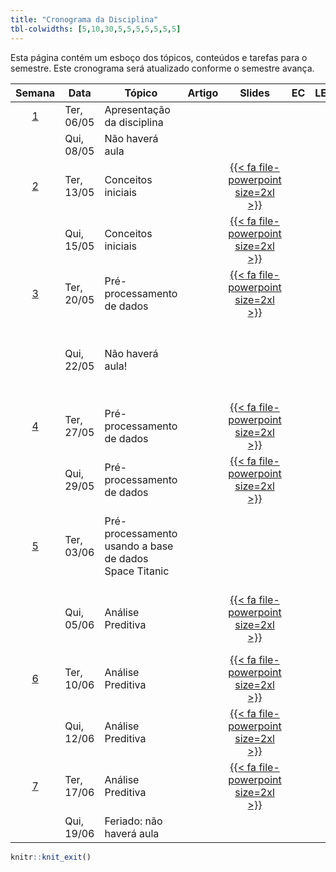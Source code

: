 ```yaml
---
title: "Cronograma da Disciplina"
tbl-colwidths: [5,10,30,5,5,5,5,5,5,5]
---
```


Esta página contém um esboço dos tópicos, conteúdos e tarefas para o semestre. Este cronograma será atualizado conforme o semestre avança.

<!-- https://fontawesome.com/search?o=r&m=free -->
<!-- https://jpswalsh.github.io/academicons/ -->


<!-- [{{< fa file-pdf size=2xl >}}](/weeks/week-1.html#prepare){aria-label="Week 1 summary"}  |  [️](/slides/lec-1.html "Lecture slides"){aria-label="Lecture 1 slides"}  |       [{{< fa laptop-file size=2xl >}}](/ae/ae-0-movies.html "Application exercise"){aria-label="Application Exercise 0 instructions"} -->

<!-- {{< fa brands r-project size=2xl >}}  -  scripts -->
<!-- {{< fa file-powerpoint size=2xl >}}   -  slides -->
<!-- {{< fa laptop-file size=2xl >}}  -  estudo de caso -->
<!-- {{< fa file-pdf size=2xl >}}  -  artigo -->
<!-- {{< fa table size=2xl >}}  -  tabelas estatisticas -->
<!-- {{< fa file-lines size=2xl >}}  -  exercicios -->
<!-- {{< fa folder size=2xl >}}  -  material complementar -->
<!-- {{< fa list-check size=2xl >}}  -  projeto -->


::: column-screen-inset-right
| Semana | Data | Tópico | Artigo | Slides |EC |LE |Script  | MC | Projeto |
|:------:|--------|--------|:------:|:------:|:------:|:------:|:------:|:------:|:------:|
|  [1](programacao/semana-1.html)  | Ter, 06/05 | Apresentação da disciplina |  |  |  |  | | 
|  | Qui, 08/05 | Não haverá aula | |  | | | | | |
|  [2](programacao/semana-2.html)  | Ter, 13/05 | Conceitos iniciais | | [{{< fa file-powerpoint size=2xl >}}](/aulas/Conceitos%20iniciais/conceitos_iniciais.html "Conceitos iniciais"){aria-label="Conceitos iniciais"} | | | | | | 
|  | Qui, 15/05 | Conceitos iniciais | | [{{< fa file-powerpoint size=2xl >}}](/aulas/Conceitos%20iniciais/conceitos_iniciais.html#/importância-da-definição-dos-objetivos "Conceitos iniciais"){aria-label="Conceitos iniciais"} | | | | | | 
|  [3](programacao/semana-3.html)  | Ter, 20/05 | Pré-processamento de dados | | [{{< fa file-powerpoint size=2xl >}}](/aulas/Pre_processamento/pre_processamento.html#/processo-de-preparação-da-base-de-dados "Pré-processamento"){aria-label="Pré-processamento"} | | | | | | 
|                           | Qui, 22/05 | Não haverá aula! |  |   | |  |   [{{< fa brands r-project size=2xl >}}](analise_dados/data_science.html "Script análise de dados"){aria-label="Script análise de dados"} ||
|  [4](programacao/semana-4.html)  | Ter, 27/05 | Pré-processamento de dados | | [{{< fa file-powerpoint size=2xl >}}](/aulas/Pre_processamento/pre_processamento.html#/tratamento-de-valores-inconsistentes "Tratamento de valores inconsistentes"){aria-label="Tratamento de valores inconsistentes"} | | | | | | 
|                           | Qui, 29/05 | Pré-processamento de dados |  | [{{< fa file-powerpoint size=2xl >}}](/aulas/Pre_processamento/pre_processamento.html#/transformação-de-dados "Transformação de dados"){aria-label="Transformação de dados"}  | |  |   ||
|  [5](programacao/semana-5.html)  | Ter, 03/06 | Pré-processamento usando a base de dados Space Titanic | |  | | |[{{< fa brands r-project size=2xl >}}](/analise_dados/space_titanic.html "Script análise de dados"){aria-label="Script análise de dados"} |[{{< fa folder size=2xl >}}](/material_complementar/tidymodels.html "Desvendando o pacote tidymodels"){aria-label="Desvendando o pacote tidymodels"} | | 
|                           | Qui, 05/06 | Análise Preditiva |  | [{{< fa file-powerpoint size=2xl >}}](/aulas/Analise_preditiva/preditiva.html "Análise preditiva"){aria-label="Análise preditiva"}  | |  |   ||[{{< fa list-check size=2xl >}}](/projeto/projeto_avaliativo.html "Projeto: fase 1 e fase 2"){aria-label="Projeto: fase 1 e fase 2"}
|  [6](programacao/semana-6.html)  | Ter, 10/06 | Análise Preditiva | | [{{< fa file-powerpoint size=2xl >}}](/aulas/Analise_preditiva/preditiva.html#/métricas-derivadas-da-matriz-de-confusão "Métricas de avaliação"){aria-label="Métricas de avaliação"} | | | |[{{< fa folder size=2xl >}}](/material_complementar/desbalanceamento.html "Desbalanceamento de Classes"){aria-label="Desbalanceamento de Classes"} | | 
|                           | Qui, 12/06 | Análise Preditiva |  | [{{< fa file-powerpoint size=2xl >}}](/aulas/Analise_preditiva/preditiva.html#/trade-off-bias-variância "Trade-off Bias-Variância"){aria-label="Trade-off Bias-Variância"}  | |  |   ||
|  [7](programacao/semana-7.html)  | Ter, 17/06 | Análise Preditiva | | [{{< fa file-powerpoint size=2xl >}}](/aulas/Analise_preditiva/preditiva.html#/algoritmo-naive-bayes "Algoritmo Naive Bayes"){aria-label="Algoritmo Naive Bayes"} | | | | | | 
|                           | Qui, 19/06 | Feriado: não  haverá aula |  | | |  |   ||
:::

```r
knitr::knit_exit()
```

